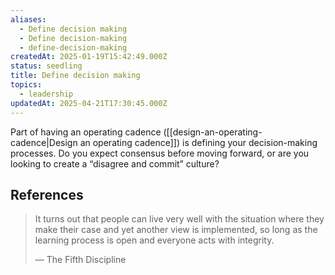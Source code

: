```yaml
---
aliases:
  - Define decision making
  - Define decision-making
  - define-decision-making
createdAt: 2025-01-19T15:42:49.000Z
status: seedling
title: Define decision making
topics:
  - leadership
updatedAt: 2025-04-21T17:30:45.000Z
---
```

Part of having an operating cadence ([[design-an-operating-cadence|Design an operating cadence]]) is defining your decision-making processes. Do you expect consensus before moving forward, or are you looking to create a “disagree and commit” culture?

## References

> It turns out that people can live very well with the situation where they make their case and yet another view is implemented, so long as the learning process is open and everyone acts with integrity.
>
> — The Fifth Discipline
